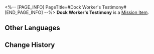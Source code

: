 <%-- [PAGE_INFO]
PageTitle=#Dock Worker's Testimony#
[END_PAGE_INFO] --%>
{{Item Infobox
|id          = 140249
|image       = Item Dock Worker's Testimony.png
|type        = Mission Item
|invCategory = Missions
|rarity      = 3
|effect      = 
|description = The testimony of dock worker A-Feng, who has admitted to disrupting the normal operations of the dock in exchange for payment from the IPC.
}}
'''Dock Worker's Testimony''' is a [[Mission Item]].

==Other Languages==
{{Other Languages
|en   = Dock Worker's Testimony
|zhs  = 码头工人的证言
|zht  = 碼頭工人的證言
|ja   = 埠頭作業員の証言
|ko   = 부두 일꾼의 진술서
|es   = Testimonio de trabajador del muelle
|fr   = Témoignage de l'employé des docks
|ru   = Показания работника причала
|th   = คำให้การของคนงานท่าเรือ
|vi   = Lời Khai Của Công Nhân Bến Cảng
|de   = Aussage des Dockarbeiters
|id   = Kesaksian Pekerja Dermaga
|pt   = Testemunho do Operário da Doca
}}

==Change History==
{{Change History|2.0}}